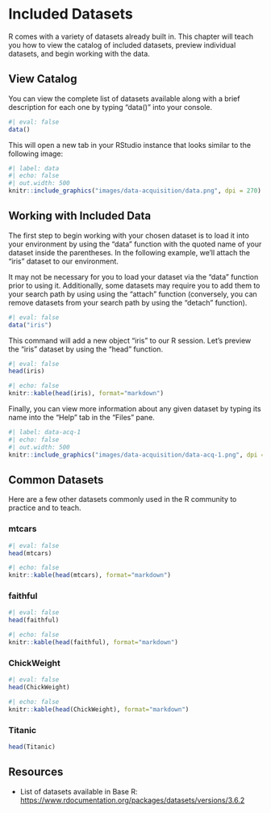 # Included Datasets

R comes with a variety of datasets already built in. This chapter will teach you how to view the catalog of included datasets, preview individual datasets, and begin working with the data.

## View Catalog

You can view the complete list of datasets available along with a brief description for each one by typing "data()" into your console.

```r
#| eval: false
data()
```

This will open a new tab in your RStudio instance that looks similar to the following image:

```r
#| label: data
#| echo: false
#| out.width: 500
knitr::include_graphics("images/data-acquisition/data.png", dpi = 270)
```

## Working with Included Data

The first step to begin working with your chosen dataset is to load it into your environment by using the "data" function with the quoted name of your dataset inside the parentheses. In the following example, we'll attach the "iris" dataset to our environment.

::: callout-note
It may not be necessary for you to load your dataset via the "data" function prior to using it. Additionally, some datasets may require you to add them to your search path by using using the "attach" function (conversely, you can remove datasets from your search path by using the "detach" function).
:::

```r
#| eval: false
data("iris")
```

This command will add a new object "iris" to our R session. Let's preview the "iris" dataset by using the "head" function.

```r
#| eval: false
head(iris)
```

```r
#| echo: false
knitr::kable(head(iris), format="markdown")
```

Finally, you can view more information about any given dataset by typing its name into the "Help" tab in the "Files" pane.

```r
#| label: data-acq-1
#| echo: false
#| out.width: 500
knitr::include_graphics("images/data-acquisition/data-acq-1.png", dpi = 270)
```

## Common Datasets

Here are a few other datasets commonly used in the R community to practice and to teach.

### mtcars

```r
#| eval: false
head(mtcars)
```

```r
#| echo: false
knitr::kable(head(mtcars), format="markdown")
```

### faithful

```r
#| eval: false
head(faithful)
```

```r
#| echo: false
knitr::kable(head(faithful), format="markdown")
```

### ChickWeight

```r
#| eval: false
head(ChickWeight)
```

```r
#| echo: false
knitr::kable(head(ChickWeight), format="markdown")
```

### Titanic

```r
head(Titanic)
```

## Resources

- List of datasets available in Base R: <https://www.rdocumentation.org/packages/datasets/versions/3.6.2>